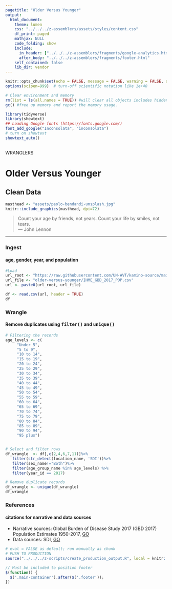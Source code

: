 ```yaml
---
pagetitle: "Older Versus Younger"
output:
  html_document:
    theme: lumen
    css: "../../../z-assemblers/assets/styles/content.css"
    df_print: paged
    mathjax: NULL
    code_folding: show
    include:
      in_header: ["../../../z-assemblers/fragments/google-analytics.html", "../../../z-assemblers/fragments/header.html"]
      after_body: "../../../z-assemblers/fragments/footer.html"
    self_contained: false
    lib_dir: vendor
---
```


```r

knitr::opts_chunk$set(echo = FALSE, message = FALSE, warning = FALSE, dev = "svg" )
options(scipen=999)  # turn-off scientific notation like 1e+48

# Clear environment and memory
rm(list = ls(all.names = TRUE)) #will clear all objects includes hidden objects.
gc() #free up memory and report the memory usage.

library(tidyverse)
library(showtext)
## Loading Google fonts (https://fonts.google.com/)
font_add_google("Inconsolata", "inconsolata")
# turn on showtext
showtext_auto()
 
```

<div class="activity">
WRANGLERS  
</div>

# Older Versus Younger
## Clean Data

```r

masthead <- "assets/paolo-bendandi-unsplash.jpg"
knitr::include_graphics(masthead, dpi=72)

```

> Count your age by friends, not years. Count your life by smiles, not tears.\
--- John Lennon\

***

### Ingest
#### age, gender, year, and population

```r

#Load
url_root <- "https://raw.githubusercontent.com/UN-AVT/kamino-source/main/sources/0-shared/data/"
url_file <- "older-versus-younger/IHME_GBD_2017_POP.csv"
url <- paste0(url_root, url_file)

df <- read.csv(url, header = TRUE)
df

```

### Wrangle
#### Remove duplicates using <kbd>filter()</kbd> and <kbd>unique()</kbd>


```r

# Filtering the records
age_levels <- c(
     "Under 5",
     "5 to 9",
     "10 to 14",
     "15 to 19",
     "20 to 24",
     "25 to 29",
     "30 to 34",
     "35 to 39",
     "40 to 44",
     "45 to 49",
     "50 to 54",
     "55 to 59",
     "60 to 64",
     "65 to 69",
     "70 to 74",
     "75 to 79",
     "80 to 84",
     "85 to 89",
     "90 to 94",
     "95 plus")


# Select and filter rows
df_wrangle  <- df[,c(2,4,6,7,11)]%>% 
   filter(str_detect(location_name, 'SDI'))%>%
   filter(sex_name!="Both")%>%
   filter(age_group_name %in% age_levels) %>% 
   filter(year_id == 2017)

# Remove duplicate records
df_wrangle <- unique(df_wrangle)
df_wrangle

```

### References
#### citations for narrative and data sources

* Narrative sources: Global Burden of Disease Study 2017 (GBD 2017) Population Estimates 1950-2017, [GO](http://ghdx.healthdata.org/record/ihme-data/gbd-2017-population-estimates-1950-2017){target="_blank"}
* Data sources: SDI, [GO](http://www.healthdata.org/taxonomy/glossary/socio-demographic-index-sdi){target="_blank"}


```r

# eval = FALSE as default; run manually as chunk
# PUSH TO PRODUCTION
source("../../../z-scripts/create_production_output.R", local = knitr::knit_global())

```


```js

// Must be included to position footer
$(function() {
  $('.main-container').after($('.footer'));
})

```

